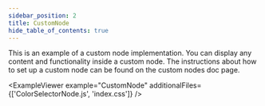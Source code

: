 ```yaml
---
sidebar_position: 2
title: CustomNode
hide_table_of_contents: true
---
```



This is an example of a custom node implementation. You can display any content and functionality inside a custom node. The instructions about how to set up a custom node can be found on the custom nodes doc page.

<ExampleViewer example="CustomNode" additionalFiles={['ColorSelectorNode.js', 'index.css']} />
